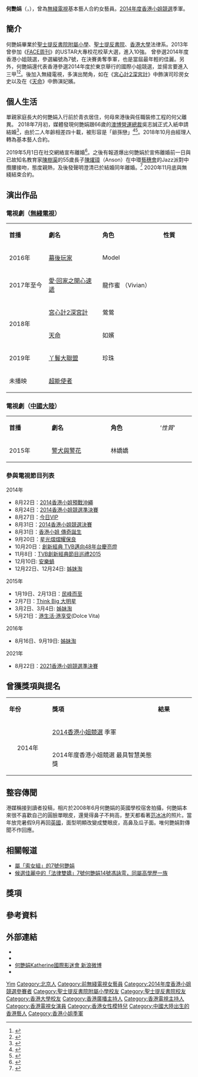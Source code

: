{{藝人
| 姓名 = 何艷娟
| 類型 = 女藝人
| 英文名 = Katherine Ho Yan Juen
| 圖片 = 
| 圖片尺寸 = 
| 圖片簡介 = 
| 國籍 = {{PRC}}
| 籍貫 = 
| 民族 = 
| 出生日期 = {{Birth_date_and_age|1991|10|20}}
| 出生地點 = {{CHN-1949}}[[北京|北京]]<ref>{{Cite web |url=https://topick.hket.com/article/2340263 |title=港姐何艷娟婚前豪擲1800萬買豪宅　何艷娟跟30億身家吳志誠離婚或早露玄機 |accessdate=2019-05-02 |archive-date=2020-09-23 |archive-url=https://web.archive.org/web/20200923085359/https://topick.hket.com/article/2340263 |dead-url=no }}</ref>
| 語言 = [[粵語|粵語]]、[[英語|英語]]、[[国语|国语]]、[[德語|德語]]
| 教育程度 = [[香港大學|香港大學]]法律系(三級榮譽)畢業<ref>{{cite news|url=https://www.hk01.com/%E5%A8%9B%E6%A8%82/153205/-%E9%96%8B%E5%BF%83%E9%80%9F%E9%81%9E-Vivian%E4%BD%95%E8%89%B7%E5%A8%9F%E6%B8%AF%E5%A4%A7%E6%B3%95%E5%BE%8B%E7%B3%BB%E7%95%A2%E6%A5%AD-%E7%82%BA%E5%85%A5%E5%A8%9B%E6%A8%82%E5%9C%88%E6%94%BE%E6%A3%84%E5%81%9A%E5%BE%8B%E5%B8%AB |title=Vivian何艷娟港大法律系畢業　為入娛樂圈放棄做律師 |agency=香港01 |date=2018-01-25}}</ref>
| 母校 = [[聖士提反書院附屬小學|聖士提反書院附屬小學]]<br>[[聖士提反書院|聖士提反書院]]<br>[[香港大學|香港大學]]
| 配偶 = {{marriage|[[吳志誠|吳志誠]]|2018|2018|reason=div}}
| 兒女 = 
| 職業 = 演員、主持
| 出身地 = {{HKG}}
| 活躍年代 = 2014年至今
| 經紀公司 = [[電視廣播有限公司|電視廣播有限公司]]（2014-2020）
| 網站 = 
| 獎項 = 2014[[香港小姐競選|香港小姐]]季軍、最具智慧美態獎
| IMDb = 
}}

'''何艷娟'''（{{lang-en|Katherine Ho}}，{{bd|1991年|10月20日}}），曾為[[電視廣播有限公司|無綫電視]]基本藝人合約女藝員。[[2014年度香港小姐競選|2014年度香港小姐競選]]季軍。

== 簡介 ==
何艷娟畢業於[[聖士提反書院附屬小學|聖士提反書院附屬小學]]、[[聖士提反書院|聖士提反書院]]、[[香港大學|香港大學]]法律系。2013年曾參加《[[FACE周刊|FACE周刊]]》的USTAR大專校花校草大選，進入10強。 曾參選2014年度香港小姐競選，參選編號為7號，在決賽勇奪季軍，也是當屆最年輕的佳麗。另外，何艷娟還代表香港參選2014年度於東京舉行的國際小姐競選，並揚言要進入三甲<ref>{{cite news |url=http://paper.wenweipo.com/2014/10/24/EN1410240019.htm |title=下月出戰國際小姐 何艷娟望入三甲 |newspaper=文匯報 |date=2014-10-24 |accessdate=2014-12-22 |archive-date=2020-09-23 |archive-url=https://web.archive.org/web/20200923085407/http://paper.wenweipo.com/2014/10/24/EN1410240019.htm |dead-url=no }}</ref><ref>{{cite news |url=http://miss-international.org/onlinepool/1856 |title=何艷娟（Katherine Ho）資料 |work=2014年國際小姐競選官方網站 |access-date=2014-12-22 |archive-url=https://web.archive.org/web/20141103233803/http://miss-international.org/onlinepool/1856 |archive-date=2014-11-03 |dead-url=yes }}</ref>。後加入無綫電視，多演出閒角，如在《[[宮心計2深宮計|宮心計2深宮計]]》中飾演司珍房女史以及在《[[天命_(無綫電視劇)|天命]]》中飾演妃嬪。

== 個人生活 ==
單親家庭長大的何艷娟入行前於青衣居住，何母來港後與任職裝修工程的何父離異。
2018年7月初，媒體發現何艷娟跟66歲的[[澳博|澳博]][[營運長|營運總裁]]吳志誠正式入紙申請結婚<ref>{{Cite news |url=https://www.hk01.com/即時娛樂/206942/深宮計-爺孫戀開花結果-26歲何艷娟嫁66歲澳博營運總裁吳志誠 |title=爺孫戀開花結果　26歲何艷娟嫁66歲澳博營運總裁吳志誠 |agency=香港01 |date=2018-07-05 |accessdate=2022-03-14 |archive-date=2019-03-12 |archive-url=https://web.archive.org/web/20190312205527/https://www.hk01.com/%E5%8D%B3%E6%99%82%E5%A8%9B%E6%A8%82/206942/%E6%B7%B1%E5%AE%AE%E8%A8%88-%E7%88%BA%E5%AD%AB%E6%88%80%E9%96%8B%E8%8A%B1%E7%B5%90%E6%9E%9C-26%E6%AD%B2%E4%BD%95%E8%89%B7%E5%A8%9F%E5%AB%8166%E6%AD%B2%E6%BE%B3%E5%8D%9A%E7%87%9F%E9%81%8B%E7%B8%BD%E8%A3%81%E5%90%B3%E5%BF%97%E8%AA%A0 |dead-url=no }}</ref>，由於二人年齡相差四十載，被形容是「爺孫戀」<ref>{{Cite news |url=https://hk.lifestyle.appledaily.com/nextplus/magazine/article/20180705/2_600662_0/-%E9%A9%9A%E7%88%86%E7%88%BA%E5%AD%AB%E6%88%80-26%E6%AD%B2-%E6%B7%B1%E5%AE%AE%E8%A8%88-%E5%A5%B3%E5%8F%B2%E4%BD%95%E8%89%B7%E5%A8%9F-%E5%AB%8166%E6%AD%B2%E6%BE%B3%E5%8D%9A%E7%87%9F%E9%81%8B%E7%B8%BD%E8%A3%81%E8%A2%8B%E5%8D%83%E5%85%AB%E8%90%AC%E8%B1%AA%E5%AE%85 |title=驚爆爺孫戀 26歲《深宮計》女史何艷娟 嫁66歲澳博營運總裁袋千八萬豪宅 |date=2018-07-05 |work=壹週Plus |accessdate=2018-08-22 |archive-date=2018-08-22 |archive-url=https://web.archive.org/web/20180822213903/https://hk.lifestyle.appledaily.com/nextplus/magazine/article/20180705/2_600662_0/-%E9%A9%9A%E7%88%86%E7%88%BA%E5%AD%AB%E6%88%80-26%E6%AD%B2-%E6%B7%B1%E5%AE%AE%E8%A8%88-%E5%A5%B3%E5%8F%B2%E4%BD%95%E8%89%B7%E5%A8%9F-%E5%AB%8166%E6%AD%B2%E6%BE%B3%E5%8D%9A%E7%87%9F%E9%81%8B%E7%B8%BD%E8%A3%81%E8%A2%8B%E5%8D%83%E5%85%AB%E8%90%AC%E8%B1%AA%E5%AE%85 |dead-url=no }}</ref><ref>{{Cite news |url=https://ol.mingpao.com/php/showbiz3.php?nodeid=1530815328816&subcate=news&issue=20180706 |title=「爺孫戀」開花結果 26歲前港姐何艷娟嫁66歲澳博高層 |date=2018-07-06 |work=明報OL網 |accessdate=2018-08-22 |archive-date=2018-08-22 |archive-url=https://web.archive.org/web/20180822181406/https://ol.mingpao.com/php/showbiz3.php?nodeid=1530815328816&subcate=news&issue=20180706 |dead-url=no }}</ref>。2018年10月由經理人轉為基本藝人合約。

2019年5月1日在社交網絡宣布離婚<ref>{{Cite news |author=張嘉敏 |url=https://www.hk01.com/%E5%8D%B3%E6%99%82%E5%A8%9B%E6%A8%82/324022/%E5%89%8D%E6%B8%AF%E5%A7%90%E5%AD%A3%E8%BB%8D%E4%BD%95%E8%89%B7%E5%A8%9F%E5%AE%A3%E5%B8%83%E8%88%8767%E6%AD%B2%E6%BE%B3%E5%8D%9A%E9%AB%98%E5%B1%A4%E5%90%B3%E5%BF%97%E8%AA%A0%E9%9B%A2%E5%A9%9A-%E5%86%8D%E8%A6%8B%E4%BA%A6%E6%98%AF%E5%A5%BD%E6%9C%8B%E5%8F%8B |title=前港姐季軍何艷娟宣布與67歲澳博高層吳志誠離婚：再見亦是好朋友 |date=2019-05-01 |work=香港01 |accessdate=2019-05-01 |archive-date=2020-09-23 |archive-url=https://web.archive.org/web/20200923085426/https://www.hk01.com/%E5%8D%B3%E6%99%82%E5%A8%9B%E6%A8%82/324022/%E5%89%8D%E6%B8%AF%E5%A7%90%E5%AD%A3%E8%BB%8D%E4%BD%95%E8%89%B7%E5%A8%9F%E5%AE%A3%E5%B8%83%E8%88%8767%E6%AD%B2%E6%BE%B3%E5%8D%9A%E9%AB%98%E5%B1%A4%E5%90%B3%E5%BF%97%E8%AA%A0%E9%9B%A2%E5%A9%9A-%E5%86%8D%E8%A6%8B%E4%BA%A6%E6%98%AF%E5%A5%BD%E6%9C%8B%E5%8F%8B |dead-url=no }}</ref>。之後有報道爆出何艷娟於宣佈離婚前一日與已故知名教育家[[陳樹渠|陳樹渠]]的55歲長子[[陳燿璋|陳燿璋]]（Anson）在中環[[藝穗會|藝穗會]]的Jazz派對中攬腰接吻，態度親熱，及後發聲明澄清已於結婚同年離婚。<ref>{{Cite news |url=https://ol.mingpao.com/ldy/showbiz/latest/20190502/1556804173104/%E3%80%90%E5%82%B3%E6%9C%89%E6%96%B0%E6%88%80%E6%83%85%E3%80%91%E4%BD%95%E8%89%B7%E5%A8%9F%E8%B7%9F%E9%99%B3%E6%A8%B9%E6%B8%A0%E9%95%B7%E5%AD%90%E9%99%B3%E7%87%BF%E7%92%8B%E6%B4%BE%E5%B0%8D%E4%B8%8A%E5%85%B1%E8%88%9E |title=傳有新戀情 何艷娟跟陳樹渠長子陳燿璋派對上共舞 |date=2019-05-02 |work=明報 |accessdate=2019-05-11 |archive-date=2020-09-23 |archive-url=https://web.archive.org/web/20200923085433/https://ol.mingpao.com/ldy/showbiz/latest/20190502/1556804173104/%E3%80%90%E5%82%B3%E6%9C%89%E6%96%B0%E6%88%80%E6%83%85%E3%80%91%E4%BD%95%E8%89%B7%E5%A8%9F%E8%B7%9F%E9%99%B3%E6%A8%B9%E6%B8%A0%E9%95%B7%E5%AD%90%E9%99%B3%E7%87%BF%E7%92%8B%E6%B4%BE%E5%B0%8D%E4%B8%8A%E5%85%B1%E8%88%9E |dead-url=no }}</ref>
2020年11月底與無綫結束合約。

== 演出作品 ==
=== 電視劇（[[無綫電視|無綫電視]]） ===
{|class="wikitable" width=80%"
|- style="background:pink; color:black" align=center
|style="width:7%"|'''首播'''||style="width:12%"|'''劇名'''||style="width:10%"|'''角色'''||style="width:7%"|'''性質'''
|-
|2016年||[[幕後玩家|幕後玩家]]||Model||
|-
|2017年至今||[[愛·回家之開心速遞|愛·回家之開心速遞]]||龍作蜜 （Vivian）||
|-
|rowspan="2"|2018年||[[宮心計2深宮計|宮心計2深宮計]]||鶯鶯||
|-
|[[天命_(無綫電視劇)|天命]]||如嬪||
|-
|2019年||[[丫鬟大聯盟|丫鬟大聯盟]]||珍珠||
|-
|未播映||[[超能使者|超能使者]]||||
|}

=== 電視劇（[[中國大陸|中國大陸]]） ===
{|class="wikitable" width=80%"
|- style="background:pink; color:black" align=center
|style="width:7%"|'''首播'''||style="width:12%"|'''劇名'''||style="width:10%"|'''角色'''||style="width:7%"|'''性質''’
|-
|2015年||[[警犬與警花|警犬與警花]]||林嬌嬌||
|}

=== 參與電視節目列表 ===
;2014年
*8月22日：[[2014年度香港小姐競選|2014香港小姐預戰沖繩]]
*8月24日：[[2014年度香港小姐競選|2014香港小姐競選準決賽]]
*8月27日：[[今日VIP|今日VIP]]
*8月31日：[[2014年度香港小姐競選|2014香港小姐競選決賽]]
*8月31日：[[2014年度香港小姐競選|香港小姐 傳奇誕生]]
*9月20日：[[星光熠熠耀保良|星光熠熠耀保良]]
*10月20日：[[無線電視台慶|創新經典 TVB邁向48年台慶亮燈]]
*11月8日：[[2015無綫節目巡禮|TVB創新經典節目巡禮2015]]
*12月10日: [[安樂蝸|安樂蝸]] 
*12月22日、12月24日: [[姊妹淘_(電視節目)|姊妹淘]]
;2015年
*1月19日、2月13日：[[民峰而至|民峰而至]]
*2月7日：[[Think_Big_大明星|Think Big 大明星]]
*3月2日、3月4日: [[姊妹淘_(電視節目)|姊妹淘]]
*5月21日：[[港生活‧港享受|港生活‧港享受]](Dolce Vita)
;2016年
*8月16日、9月19日: [[姊妹淘_(電視節目)|姊妹淘]]
;2021年
*8月22日：[[2021年度香港小姐競選|2021香港小姐競選準決賽]]

== 曾獲獎項與提名 ==
{|class="wikitable" width="70%"
|- style="background:#FFF; color:#000" align=center
|style="width:8%"|'''年份'''||style="width:23%"|'''獎項'''||style="width:8%"|'''結果'''
|-
|rowspan="2"|<center>2014年<center>||[[2014年度香港小姐競選|2014香港小姐競選]] 季軍||{{won}}
|-
|2014年度香港小姐競選 最具智慧美態獎||{{won}}
|}
==整容傳聞==

港媒稱接到讀者投稿，相片於2008年6月何艷娟的英國學校宿舍拍攝，何艷娟本來很不喜歡自己的圓臉單眼皮，還覺得鼻子不夠高，整天都看著[[范冰冰|范冰冰]]的照片。當年放完暑假9月再回[[英國|英國]]，面型明顯改變成雙眼皮，高鼻及瓜子面。唯何艷娟對傳聞不作回應。

== 相關報道 ==
*[http://hk.on.cc/hk/bkn/cnt/entertainment/20140805/bkn-20140805171723937-0805_00862_001.html 屬「索女組」的7號何艷娟]{{Wayback|url=http://hk.on.cc/hk/bkn/cnt/entertainment/20140805/bkn-20140805171723937-0805_00862_001.html |date=20200923085435 }}
*[http://hk.on.cc/hk/bkn/cnt/entertainment/20140805/bkn-20140805200606560-0805_00862_001.html 候選佳麗中的「法律雙嬌」7號何艷娟14號馮詠雩，同屬高學歷一族]{{Wayback|url=http://hk.on.cc/hk/bkn/cnt/entertainment/20140805/bkn-20140805200606560-0805_00862_001.html |date=20200923085440 }}


== 獎項 ==
{{香港小姐|[[劉佩玥|劉佩玥]]|季|2014|[[郭嘉文|郭嘉文]]}}

== 參考資料 ==
{{reflist}}

== 外部連結 ==
*{{sinaweibo|1770318564}}
*{{Facebook|katherinehoyimkuen|何艷娟Katherine Ho}}
*[http://weibo.com/u/5313177102 何艷娟Katherine國際影迷會 新浪微博] {{Wayback|url=http://weibo.com/u/5313177102 |date=20220211003940 }}
*{{Instagram|katherine_hoyk}}
{{DEFAULTSORT:Ho}}
[[Category:何姓|Yim]]
[[Category:北京人|Category:北京人]]
[[Category:前無綫電視女藝員|Category:前無綫電視女藝員]]
[[Category:2014年度香港小姐競選參賽者|Category:2014年度香港小姐競選參賽者]]
[[Category:聖士提反書院附屬小學校友|Category:聖士提反書院附屬小學校友]]
[[Category:聖士提反書院校友|Category:聖士提反書院校友]]
[[Category:香港大學校友|Category:香港大學校友]]
[[Category:香港廣播主持人|Category:香港廣播主持人]]
[[Category:香港電視主持人|Category:香港電視主持人]]
[[Category:香港電視女演員|Category:香港電視女演員]]
[[Category:香港女性模特兒|Category:香港女性模特兒]]
[[Category:中國大陸出生的香港藝人|Category:中國大陸出生的香港藝人]]
[[Category:香港小姐季軍|Category:香港小姐季軍]]